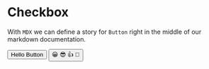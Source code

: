 
<Meta title="MDX/Checkbox" component={Button} decorators={[withA11y]}/>

# Checkbox

With `MDX` we can define a story for `Button` right in the middle of our
markdown documentation.

<Preview>
  <Story name="all buttons">
    <Button onClick={action("clicked")}>Hello Button</Button>
    <Button onClick={action("clicked")}>
      <span role="img" aria-label="so cool">
        😀 😎 👍 💯
      </span>
    </Button>
  </Story>
</Preview>
